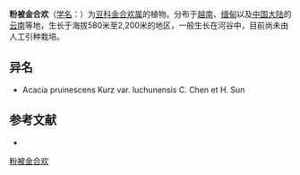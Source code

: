{{Speciesbox
| name = 粉被金合欢
| status = 
| status_system = 
| image =
| genus = Acacia
| species = pruinescens
| authority = Kurz
}}

'''粉被金合欢'''（[[学名|学名]]：{{lang|la|''Acacia pruinescens''}}）为[[豆科|豆科]][[金合欢属|金合欢属]]的植物。分布于[[越南|越南]]、[[缅甸|缅甸]]以及[[中国大陆|中国大陆]]的[[云南|云南]]等地，生长于海拔580米至2,200米的地区，一般生长在河谷中，目前尚未由人工引种栽培。

== 异名 ==
* Acacia pruinescens Kurz var. luchunensis C. Chen et H. Sun

== 参考文献 ==
<div class="references-small">
* {{cite web| url =http://www.bioinfo.cn/db05/KmzwSpecies.php?action=view&id=13568| title =粉被金合欢| work =《中国高等植物数据库全库》| publisher =中国科学院微生物研究所| author =昆明植物研究所| accessdate =2009-02-24| deadurl =yes| archiveurl =https://web.archive.org/web/20160305021357/http://www.bioinfo.cn/db05/KmzwSpecies.php?action=view&id=13568| archivedate =2016-03-05}}
</div>
{{Taxonbar|from=Q9568273}}

[[Category:相思树属|粉被金合欢]]


{{植物小作品}}